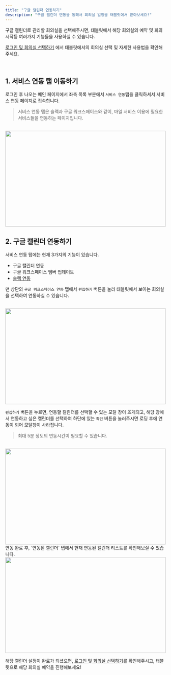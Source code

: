 ```yaml
---
title: "구글 캘린더 연동하기"
description: "구글 캘린더 연동을 통해서 회의실 일정을 태블릿에서 받아보세요!"
---
```


구글 캘린더로 관리할 회의실을 선택해주시면, 태블릿에서 해당 회의실의 예약 및 회의 시작등 여러가지 기능들을 사용하실 수 있습니다.

[로그인 및 회의실 선택하기]("https://mile.mintlify.app/essentials/tablet-login") 에서 태블릿에서의 회의실 선택 및 자세한 사용법을 확인해주세요.

<br />

## 1. 서비스 연동 탭 이동하기

로그인 후 나오는 메인 페이지에서 좌측 목록 부분에서 `서비스 연동`탭을 클릭하셔서 서비스 연동 페이지로 접속합니다.

> 서비스 연동 탭은 슬랙과 구글 워크스페이스와 같이, 마일 서비스 이용에 필요한 서비스들을 연동하는 페이지입니다.

<br />

<img src="/images/essentials/google/img1.png" width="100%" height="300" />

<br />

## 2. 구글 캘린더 연동하기

서비스 연동 탭에는 현재 3가지의 기능이 있습니다.

-   구글 캘린더 연동
-   구글 워크스페이스 멤버 업데이트
-   [슬랙 연동]("https://mile.mintlify.app/essentials/slack)

맨 상단의 `구글 워크스페이스 연동` 탭에서 `편집하기` 버튼을 눌러 태블릿에서 보이는 회의실을 선택하여 연동하실 수 있습니다.

<br />

<img src="/images/essentials/google/img2.png" width="100%" height="300" />
<br />

`편집하기` 버튼을 누르면, 연동할 캘린더를 선택할 수 있는 모달 창이 뜨게되고, 해당 창에서 연동하고 싶은 캘린더를 선택하여 하단에 있는 `확인` 버튼을 눌러주시면 로딩 후에 연동이 되어 모달창이 사라집니다.

> 최대 5분 정도의 연동시간이 필요할 수 있습니다.

<br />
<img src="/images/essentials/google/img3.png" width="100%" height="300" />

<br />
연동 완료 후, `연동된 캘린더` 탭에서 현재 연동된 캘린더 리스트를 확인해보실 수 있습니다.
<br />
<img src="/images/essentials/google/img4.png" width="100%" height="300" />

해당 캘린더 설정이 완료가 되셨으면, [로그인 및 회의실 선택하기]("https://mile.mintlify.app/essentials/tablet-login")를 확인해주시고, 태블릿으로 해당 회의실 예약을 진행해보세요!
